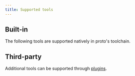 ```yaml
---
title: Supported tools
---
```



## Built-in

The following tools are supported natively in proto's toolchain.

<ToolCards tools={BUILTIN_TOOLS} />

## Third-party

Additional tools can be supported through [plugins](./plugins).

<ToolCards tools={THIRD_PARTY_TOOLS} />
